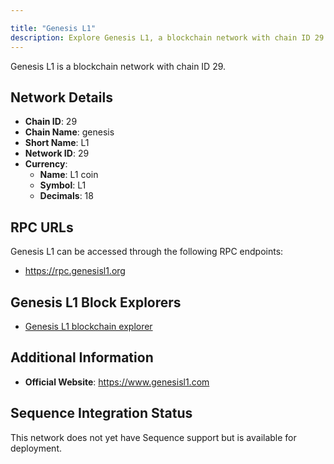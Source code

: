 ```yaml
---

title: "Genesis L1"
description: Explore Genesis L1, a blockchain network with chain ID 29. Learn about its native currency, L1 coin, and how to interact with the network.
---
```




Genesis L1 is a blockchain network with chain ID 29.

## Network Details

- **Chain ID**: 29
- **Chain Name**: genesis
- **Short Name**: L1
- **Network ID**: 29
- **Currency**: 
  - **Name**: L1 coin
  - **Symbol**: L1
  - **Decimals**: 18

## RPC URLs

Genesis L1 can be accessed through the following RPC endpoints:

- https://rpc.genesisl1.org

## Genesis L1 Block Explorers

- [Genesis L1 blockchain explorer](https://explorer.genesisl1.org)

## Additional Information

- **Official Website**: https://www.genesisl1.com

## Sequence Integration Status

This network does not yet have Sequence support but is available for deployment.
